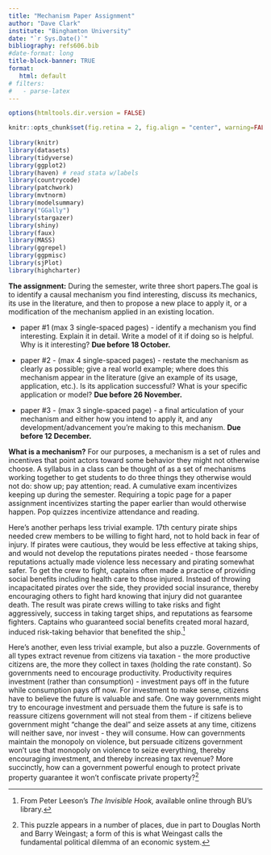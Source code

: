```yaml
---
title: "Mechanism Paper Assignment"
author: "Dave Clark"
institute: "Binghamton University"
date: "`r Sys.Date()`"
bibliography: refs606.bib
#date-format: long
title-block-banner: TRUE
format: 
   html: default
# filters:
#   - parse-latex
---
```


<!-- rm(list=ls()) -->

```r
options(htmltools.dir.version = FALSE)

knitr::opts_chunk$set(fig.retina = 2, fig.align = "center", warning=FALSE, error=FALSE, message=FALSE) 
  
library(knitr)
library(datasets)
library(tidyverse)
library(ggplot2)
library(haven) # read stata w/labels
library(countrycode)
library(patchwork)
library(mvtnorm)
library(modelsummary)
library("GGally")
library(stargazer)
library(shiny)
library(faux)
library(MASS)
library(ggrepel)
library(ggpmisc)
library(sjPlot)
library(highcharter)

```



 
**The assignment:** During the semester, write three short papers.The goal is to identify a causal mechanism you find interesting, discuss its mechanics, its use in the literature, and then to propose a new place to apply it, or a modification of the mechanism applied in an existing location. 



  - paper #1 (max 3 single-spaced pages) - identify a mechanism you find interesting. Explain it in detail. Write a model of it if doing so is helpful. Why is it interesting? **Due before 18 October.**
  
  - paper #2 - (max 4 single-spaced pages) - restate the mechanism as clearly as possible; give a real world example; where does this mechanism appear in the literature (give an example of its usage, application, etc.). Is its application successful?  What is your specific application or model? **Due before 26 November.**
  
  
  - paper #3 - (max 3 single-spaced page) - a final articulation of your mechanism and either how you intend to apply it, and any development/advancement you're making to this mechanism. **Due before 12 December.**

**What is a mechanism?** For our purposes, a mechanism is a set of rules and incentives that point actors toward some behavior they might not otherwise choose. A syllabus in a class can be thought of as a set of mechanisms working together to get students to do three things they otherwise would not do: show up; pay attention; read. A cumulative exam incentivizes keeping up during the semester. Requiring a topic page for a paper assignment incentivizes starting the paper earlier than would otherwise happen. Pop quizzes incentivize attendance and reading.

Here's another perhaps less trivial example. 17th century pirate ships needed crew members to be willing to fight hard, not to hold back in fear of injury. If pirates were cautious, they would be less effective at taking ships, and would not develop the reputations pirates needed - those fearsome reputations actually made violence less necessary and pirating somewhat safer. To get the crew to fight, captains often made a practice of providing social benefits including health care to those injured. Instead of throwing incapacitated pirates over the side, they provided social insurance, thereby encouraging others to fight hard knowing that injury did not guarantee death. The result was pirate crews willing to take risks and fight aggressively, success in taking target ships, and reputations as fearsome fighters. Captains who guaranteed social benefits created moral hazard, induced risk-taking behavior that benefited the ship.^[From Peter Leeson's *The Invisible Hook,* available online through BU's library.]

Here's another, even less trivial example, but also a puzzle. Governments of all types extract revenue from citizens via taxation - the more productive citizens are, the more they collect in taxes (holding the rate constant). So governments need to encourage productivity. Productivity requires investment (rather than consumption) - investment pays off in the future while consumption pays off now. For investment to make sense, citizens have to believe the future is valuable and safe.  One way governments might try to encourage investment and persuade them the future is safe is to reassure citizens government will not steal from them - if citizens believe government might "change the deal" and seize assets at any time, citizens will neither save, nor invest - they will consume. How can governments maintain the monopoly on violence, but persuade citizens government won't use that monopoly on violence to seize everything, thereby encouraging investment, and thereby increasing tax revenue? More succinctly, how can a government powerful enough to protect private property guarantee it won't confiscate private property?^[This puzzle appears in a number of places, due in part to Douglas North and Barry Weingast; a form of this is what Weingast calls the fundamental political dilemma of an economic system.]


 



